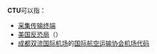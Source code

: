 '''CTU'''可以指：

*[[采集传输终端|采集传输终端]]
*[[美国反恐局|美国反恐局]]（{{lang-en|'''C'''ounter '''T'''errorist '''U'''nit，'''CTU'''}}）
*[[成都双流国际机场|成都双流国际机场]]的[[国际航空运输协会机场代码|国际航空运输协会机场代码]]

{{disambig|Cat=三字拉丁字母缩写消歧义}}